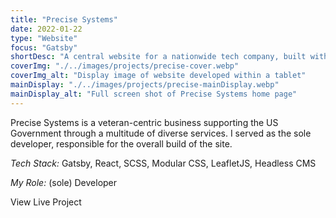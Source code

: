 ```yaml
---
title: "Precise Systems"
date: 2022-01-22
type: "Website"
focus: "Gatsby"
shortDesc: "A central website for a nationwide tech company, built with Gatsby and SCSS styled components."
coverImg: "./../images/projects/precise-cover.webp"
coverImg_alt: "Display image of website developed within a tablet"
mainDisplay: "./../images/projects/precise-mainDisplay.webp"
mainDisplay_alt: "Full screen shot of Precise Systems home page"
---
```



Precise Systems is a veteran-centric business supporting the US Government through a multitude of diverse services. I served as the sole developer, responsible for the overall build of the site.

<div className="divider"></div>

<p className="basicText light">
  <em className="sectionSubhead light">Tech Stack:</em> Gatsby, React, SCSS,
  Modular CSS, LeafletJS, Headless CMS
</p>
<p className="mb-10 basicText light">
  <em className="sectionSubhead light">My Role:</em> (sole) Developer
</p>
<IconButton
  to="https://goprecisemain.gatsbyjs.io/"
  classes={["white", "mb-10"]}
>
  <div className="rounded-full border-[2px] border-white p-[8px] mr-4">
    <Icon className="text-white flex-1" icon="entypo:rocket" width="24" />
  </div>
  View Live Project
</IconButton>
